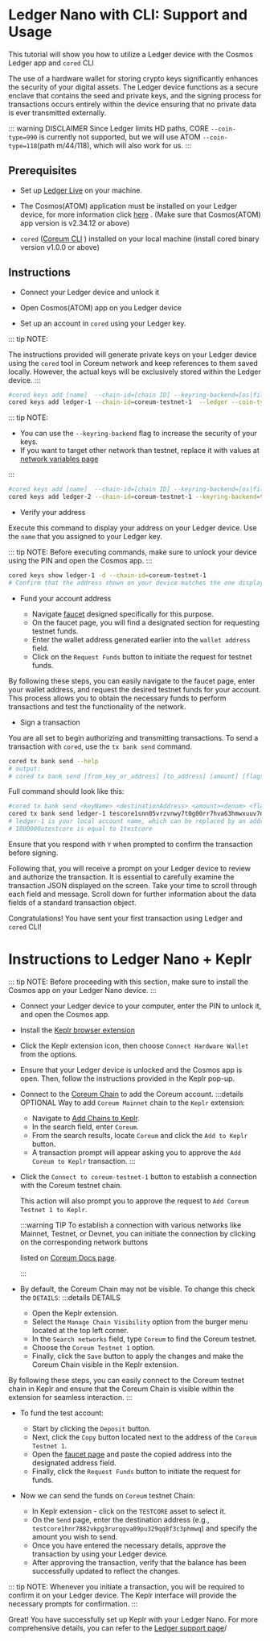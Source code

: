 # Ledger Nano with CLI: Support and Usage

This tutorial will show you how to utilize a Ledger device with the Cosmos Ledger app and `cored` CLI

The use of a hardware wallet for storing crypto keys significantly enhances the security of your digital assets. The Ledger device functions as a secure enclave that contains the seed and private keys, and the signing process for transactions occurs entirely within the device  ensuring  that no private data is ever transmitted externally.

::: warning DISCLAIMER
Since Ledger limits HD paths, CORE `--coin-type=990` is currently not supported, but we will use ATOM `--coin-type=118`(path m/44/118), which will also work for us.
:::

## Prerequisites

* Set up <a href="https://www.ledger.com/ledger-live/" target="_blank" rel="noopener noreferrer" class="text-[#24cc8e] hover:text-[#1db07a] text-md font-bold">Ledger Live</a>
 on your machine.

* The Cosmos(ATOM) application must be installed on your Ledger device, for more information click <a href="https://support.ledger.com/hc/en-us/articles/360013713840-Cosmos-ATOM-?support=true" target="_blank" rel="noopener noreferrer" class="text-[#24cc8e] hover:text-[#1db07a] text-md font-bold">here</a>
. (Make sure that Cosmos(ATOM) app version is v2.34.12 or above)

* `cored` ([Coreum CLI](/docs/become-validator/essentials/install-cored)
) installed on your local machine (install cored binary version v1.0.0 or above)

## Instructions

* Connect your Ledger device and unlock it

* Open Cosmos(ATOM) app on you Ledger device

* Set up an account in `cored` using your Ledger key.

::: tip NOTE:

The instructions provided will generate private keys on your Ledger device  using the `cored` tool in Coreum network  and keep references to them saved locally. However, the actual keys will be exclusively stored within the Ledger device.
:::

```bash
#cored keys add [name]  --chain-id=[chain ID] --keyring-backend=[os|file|test] --ledger --coin-type=[coin type]
cored keys add ledger-1 --chain-id=coreum-testnet-1  --ledger --coin-type=118
```

::: tip NOTE:
- You can use the `--keyring-backend` flag to increase the security of your keys.
- If you want to target other network than testnet, replace it with values at [network variables page](/docs/become-validator/essentials/network-variables)

:::

```bash
#cored keys add [name]  --chain-id=[chain ID] --keyring-backend=[os|file|test] --ledger --coin-type=[coin type] 
cored keys add ledger-2 --chain-id=coreum-testnet-1 --keyring-backend=test  --ledger --coin-type=118
```

* Verify your address

Execute this command to display your address on your Ledger device. Use the `name` that you assigned to your Ledger key.

::: tip NOTE:
Before executing commands, make sure to unlock your device using the PIN and open the Cosmos app.
:::

```bash
cored keys show ledger-1 -d --chain-id=coreum-testnet-1
# Confirm that the address shown on your device matches the one displayed when you added the key.
```

* Fund your account address

  * Navigate <a href="/docs/tools/faucet"  rel="noopener noreferrer" class="text-[#24cc8e] hover:text-[#1db07a] text-md font-bold">faucet</a>
 designed specifically for this purpose.
  * On the faucet page, you will find a designated section for requesting testnet funds.
  * Enter the wallet address generated earlier into the `wallet address` field.
  * Click on the `Request Funds` button to initiate the request for testnet funds. 

By following these steps, you can easily navigate to the faucet page, enter your wallet address, and request the desired testnet funds for your account. This process allows you to obtain the necessary funds to perform transactions and test the functionality of the network.

* Sign a transaction

You are all set to begin authorizing and transmitting transactions. To send a transaction with `cored`, use the `tx bank send` command.

```bash
cored tx bank send --help
# output:
# cored tx bank send [from_key_or_address] [to_address] [amount] [flags]
```
Full command should look like this:
```bash
#cored tx bank send <keyName> <destinationAddress> <amount><denom> <flags>
cored tx bank send ledger-1 tescore1snn05vrzvnwy7t0g00rr7hva63hmwxuuv7nrj0 1000000utestcore --chain-id=coreum-testnet-1 --node=https://full-node.testnet-1.coreum.dev:26657 --keyring-backend=os  --ledger
# ledger-1 is your local account name, which can be replaced by an address.
# 1000000utestcore is equal to 1testcore
```
Ensure that you respond with `Y` when prompted to confirm the transaction before signing.

Following that, you will receive a prompt on your Ledger device to review and authorize the transaction. It is essential to carefully examine the transaction JSON displayed on the screen. Take your time to scroll through each field and message. Scroll down for further information about the data fields of a standard transaction object.

Congratulations! You have sent your first transaction using Ledger and `cored` CLI!

# Instructions to Ledger Nano + Keplr

::: tip NOTE:
Before proceeding with this section, make sure to install the Cosmos app on your Ledger Nano device.
:::

* Connect your Ledger device to your computer, enter the PIN to unlock it, and open the Cosmos app.

* Install the <a href="https://www.keplr.app/" target="_blank" rel="noopener noreferrer" class="text-[#24cc8e] hover:text-[#1db07a] text-md font-bold">Keplr browser extension</a>


* Click the Keplr extension icon, then choose `Connect Hardware Wallet` from the options.

* Ensure that your Ledger device is unlocked and the Cosmos app is open. Then, follow the instructions provided in the Keplr pop-up.

* Connect to the [Coreum Chain](/docs/tools/wallets) to add the Coreum account.
  :::details OPTIONAL
  Way to add `Coreum Mainnet` chain to the `Keplr` extension:
  * Navigate to <a href="https://chains.keplr.app/" target="_blank" rel="noopener noreferrer" class="text-[#24cc8e] hover:text-[#1db07a] text-lg font-bold">Add Chains to Keplr</a>.
  * In the search field, enter `Coreum`.
  * From the search results, locate `Coreum` and click the `Add to Keplr` button.
  * A transaction prompt will appear asking you to approve the `Add Coreum to Keplr` transaction.
  :::

* Click the `Connect to coreum-testnet-1` button to establish a connection with the Coreum testnet chain.
 
  This action will also prompt you to approve the request to  `Add Coreum Testnet 1 to Keplr`.

  :::warning TIP
  To establish a connection with various networks like Mainnet, Testnet, or Devnet, you can initiate the connection by clicking on the corresponding network buttons 
  
  listed on <a href="/docs/tools/wallets"  class="text-[#24cc8e] hover:text-[#1db07a] text-md font-bold">Coreum Docs page</a>.

  :::

* By default, the Coreum Chain may not be visible. To change this check the `DETAILS`:
:::details DETAILS
  * Open the Keplr extension.
  * Select the `Manage Chain Visibility` option from the burger menu located at the top left corner.
  * In the `Search networks` field, type `Coreum` to find the Coreum testnet.
  * Choose the `Coreum Testnet 1` option.
  * Finally, click the `Save` button to apply the changes and make the Coreum Chain visible in the Keplr extension.

By following these steps, you can easily connect to the Coreum testnet chain in Keplr and ensure that the Coreum Chain is visible within the extension for seamless interaction.
:::

* To fund the test account:
  * Start by clicking the  `Deposit` button.
  * Next, click the `Copy` button located next to the address of the `Coreum Testnet 1`.
  * Open the [faucet page](/docs/tools/faucet)
 and paste the copied address into the designated address field.
  * Finally, click the `Request Funds` button to initiate the request for funds.

* Now we can send the funds on `Coreum` testnet Chain: 
  * In Keplr extension - click on the `TESTCORE` asset to select it.
  * On the `Send` page, enter the destination address (e.g., `testcore1hnr7882vkpg3rurqgva09pu329qq8f3c3phmwq`) and specify the amount you wish to send.
  * Once you have entered the necessary details, approve the transaction by using your Ledger device.
  * After approving the transaction, verify that the balance has been successfully updated to reflect the changes.

::: tip NOTE:
Whenever you initiate a transaction, you will be required to confirm it on your Ledger device. The Keplr interface will provide the necessary prompts for confirmation.
:::

Great! You have successfully set up Keplr with your Ledger Nano. For more comprehensive details, you can refer to the <a href="https://support.ledger.com/hc/en-us/articles/4411149814417?docs=true" target="_blank" rel="noopener noreferrer" class="text-[#24cc8e] hover:text-[#1db07a] text-lg font-bold">Ledger support page</a>/

